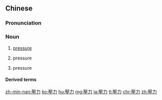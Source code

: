 {{also|压力}}
==Chinese==
{{zh-forms|s=压力}}

===Pronunciation===
{{zh-pron
|m=yālì
|c=aat3 lik6
|h=pfs=ap-li̍t
|mn=xm,zz,tw:ap-le̍k/qz:ap-lia̍k/xm,qz,zz:ap-la̍t
|ma=Zh-yalì.ogg
|cat=n
}}

===Noun===
{{zh-noun}}

# [[pressure]] {{gloss|continuous physical force}}
#: {{zh-x|施加 壓力|to exert '''pressure'''}}
# {{lb|zh|physics}} pressure {{gloss|amount of force applied over a given area}}
# pressure {{gloss|stress, distress, sense of urgency, influence on someone, etc.}}
#: {{zh-x|巨大 壓力|enormous '''pressure'''}}

====Derived terms====
{{zh-der|壓力表|壓力鍋|壓力球|壓力團體}}

{{zh-cat|Intermediate}}

[[zh-min-nan:壓力]]
[[ko:壓力]]
[[hu:壓力]]
[[mg:壓力]]
[[ja:壓力]]
[[tl:壓力]]
[[chr:壓力]]
[[zh:壓力]]